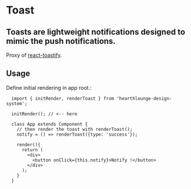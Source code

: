 

<Meta title="Design System|Toast" />

# Toast

## Toasts are lightweight notifications designed to mimic the push notifications.

Proxy of [react-toastify](https://github.com/fkhadra/react-toastify#readme).

## Usage

Define initial rendering in app root.:

```
  import { initRender, renderToast } from 'hearthlounge-design-system';

  initRender(); // <-- here

  class App extends Component {
    // then render the toast with renderToast();
    notify = () => renderToast({type: 'success'});

    render(){
      return (
        <div>
          <button onClick={this.notify}>Notify !</button>
        </div>
      );
    }
  }
```
